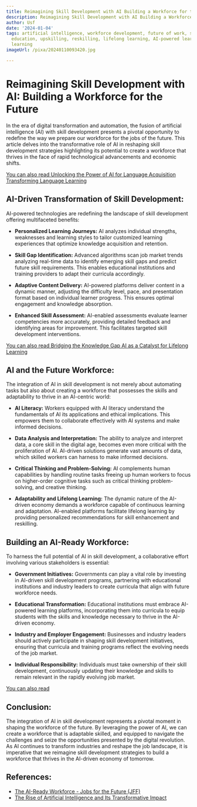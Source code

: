 ```yaml
---
title: Reimagining Skill Development with AI Building a Workforce for the Future
description: Reimagining Skill Development with AI Building a Workforce for the Future
author: Usf
date: '2024-01-04'
tags: artificial intelligence, workforce development, future of work, skills training,
  education, upskilling, reskilling, lifelong learning, AI-powered learning, personalized
  learning
imageUrl: /pixa/20240110093420.jpg

---
```

# Reimagining Skill Development with AI: Building a  Workforce for the Future

In the era of digital transformation and  automation, the fusion of artificial intelligence  (AI) with skill development presents a pivotal opportunity to redefine the way we prepare our workforce  for the jobs of the future.  This article  delves into the transformative role of  AI in reshaping skill development strategies highlighting its  potential to create a workforce that thrives in the  face of  rapid technological  advancements  and economic shifts.

[You can also read Unlocking the Power of AI for Language Acquisition Transforming  Language Learning](Unlocking%20the%20Power%20of%20AI%20for%20Language%20Acquisition%20Transforming%20Language%20Learning)


## AI-Driven Transformation  of Skill Development:

AI-powered technologies are redefining the landscape  of skill development offering multifaceted benefits:

- **Personalized Learning Journeys:** AI analyzes individual strengths, weaknesses and learning styles to tailor customized learning experiences that optimize knowledge acquisition and retention.

- **Skill  Gap Identification:**  Advanced algorithms scan job market trends analyzing real-time data to identify emerging skill gaps and predict future skill requirements. This enables educational institutions and training providers  to adapt their curricula  accordingly.

-  **Adaptive Content Delivery:** AI-powered platforms deliver content in a dynamic manner, adjusting the  difficulty level, pace, and  presentation format based on individual learner progress. This  ensures optimal engagement and knowledge absorption.

- **Enhanced Skill Assessment:** AI-enabled assessments evaluate learner competencies more accurately, providing detailed feedback and identifying areas for improvement. This facilitates targeted skill development interventions.

[You can also read  Bridging the Knowledge Gap AI as a Catalyst for Lifelong  Learning](Bridging%20the%20Knowledge%20Gap%20AI%20as%20a%20Catalyst%20for%20Lifelong%20Learning)


## AI and  the Future Workforce:

The integration of AI in skill development is not merely about automating tasks but also about creating a workforce that possesses  the skills and adaptability to thrive in an  AI-centric world:

-  **AI Literacy:** Workers equipped with AI literacy understand the fundamentals of AI its applications and ethical implications. This empowers them to  collaborate effectively with AI systems and make informed decisions.

- **Data Analysis  and Interpretation:** The ability to analyze and interpret data, a core skill in  the digital age,  becomes even more critical with the proliferation  of AI. AI-driven solutions generate vast  amounts of data, which skilled workers can harness to make informed decisions.

- **Critical Thinking and Problem-Solving:** AI complements human capabilities by handling routine tasks freeing up human workers to focus on higher-order cognitive tasks such as critical thinking problem-solving,  and creative thinking.

- **Adaptability and Lifelong Learning:** The dynamic nature of the AI-driven economy demands a workforce capable of  continuous learning and adaptation. AI-enabled platforms facilitate  lifelong learning by  providing personalized recommendations for skill enhancement and reskilling.

## Building an  AI-Ready Workforce:

To harness the full potential of AI in skill development, a collaborative effort involving various stakeholders  is essential:

- **Government Initiatives:** Governments can play a vital role by  investing in AI-driven skill development programs, partnering with  educational institutions and industry  leaders  to create curricula  that align with future workforce needs.

- **Educational Transformation:** Educational institutions must embrace AI-powered learning platforms, incorporating them into curricula to equip students with the  skills  and knowledge necessary to thrive in the AI-driven economy.

- **Industry and Employer Engagement:** Businesses and industry leaders should actively participate in shaping skill development initiatives, ensuring that curricula  and training programs reflect the evolving needs of the job market.

- **Individual Responsibility:** Individuals must take ownership of their skill development, continuously updating their knowledge  and  skills to remain relevant  in the rapidly  evolving job market.

[You can also read ]()


## Conclusion:

The integration  of  AI in skill development represents  a pivotal moment in shaping the workforce of the future. By leveraging  the power  of  AI, we can create a workforce that is adaptable skilled, and equipped to navigate the challenges and seize the opportunities presented by the  digital revolution. As AI continues to transform industries and reshape the job landscape, it is imperative that we reimagine skill development strategies  to build a workforce that thrives  in the AI-driven economy of tomorrow.

## References:
- [The AI-Ready Workforce - Jobs for the Future (JFF)](https://info.jff.org/ai-ready)
- [The Rise of Artificial Intelligence and Its Transformative Impact](https://www.linkedin.com/pulse/reimagining-future-artificial-intelligences-impact-workforce-badiru?utm_source=rss&utm_campaign=articles_sitemaps&utm_medium=google_news)
